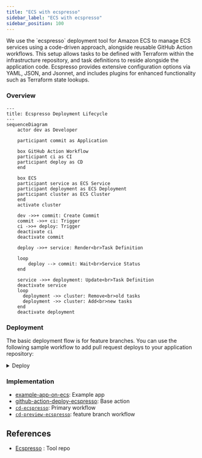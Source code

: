 ```yaml
---
title: "ECS with ecspresso"
sidebar_label: "ECS with ecspresso"
sidebar_position: 100
---
```


<Intro>
  We use the `ecspresso` deployment tool for Amazon ECS to manage ECS services using a code-driven approach, alongside reusable GitHub Action workflows. This setup allows tasks to be defined with Terraform within the infrastructure repository, and task definitions to reside alongside the application code. Ecspresso provides extensive configuration options via YAML, JSON, and Jsonnet, and includes plugins for enhanced functionality such as Terraform state lookups.
</Intro>

### Overview

```mermaid
---
title: Ecspresso Deployment Lifecycle
---
sequenceDiagram
    actor dev as Developer

    participant commit as Application

    box GitHub Action Workflow
    participant ci as CI
    participant deploy as CD
    end

    box ECS
    participant service as ECS Service
    participant deployment as ECS Deployment
    participant cluster as ECS Cluster
    end
    activate cluster

    dev ->>+ commit: Create Commit
    commit ->>+ ci: Trigger
    ci ->>+ deploy: Trigger
    deactivate ci
    deactivate commit

    deploy ->>+ service: Render<br>Task Definition

    loop
        deploy --> commit: Wait<br>Service Status
    end

    service ->>+ deployment: Update<br>Task Definition
    deactivate service
    loop
      deployment ->> cluster: Remove<br>old tasks
      deployment ->> cluster: Add<br>new tasks
    end
    deactivate deployment
```

### Deployment

The basic deployment flow is for feature branches. You can use the following
sample workflow to add pull request deploys to your application repository:

<details>
<summary>Deploy</summary>

<Tabs>

<TabItem value="feature" label="Feature">

```yaml
name: Feature Branch
on:
  pull_request:
    branches: [ 'main' ]
    types: [opened, synchronize, reopened, closed, labeled, unlabeled]

permissions:
  pull-requests: write
  deployments: write
  id-token: write
  contents: read

concurrency:
  group: ${{ github.workflow }}-${{ github.ref }}
  cancel-in-progress: false

jobs:
  monorepo:
    uses:  cloudposse/github-actions-workflows/.github/workflows/controller-monorepo.yml@main
    with:
      file: ./deploy/config.yaml

  ci:
    uses: cloudposse/github-actions-workflows/.github/workflows/ci-dockerized-app-build.yml@main
    needs: [ monorepo ]
    with:
      organization: "cloudposse"
      repository: ${{ github.event.repository.name }}
    secrets:
      ecr-region: ${{ secrets.ECR_REGION }}
      ecr-iam-role: ${{ secrets.ECR_IAM_ROLE }}
      registry: ${{ secrets.ECR_REGISTRY }}
      secret-outputs-passphrase: ${{ secrets.GHA_SECRET_OUTPUT_PASSPHRASE }}

  cd:
    uses: cloudposse/github-actions-workflows/.github/workflows/cd-preview-ecspresso.yml@main
    needs: [ ci, monorepo ]
    if: ${{ always() && needs.monorepo.outputs.apps != '[]' }}
    strategy:
      matrix:
        app: ${{ fromJson(needs.monorepo.outputs.apps) }}
    with:
      image: ${{ needs.ci.outputs.image }}
      tag: ${{ needs.ci.outputs.tag }}
      repository: ${{ github.event.repository.name }}
      app: ${{ matrix.app }}
      open: ${{ github.event.pull_request.state == 'open' }}
      labels: ${{ toJSON(github.event.pull_request.labels.*.name) }}
      ref: ${{ github.event.pull_request.head.ref }}
      exclusive: true
      enable-migration: ${{ contains(fromJSON(needs.monorepo.outputs.migrations), matrix.app) }}
      settings: ${{ needs.monorepo.outputs.settings }}
      env-label: |
        qa1: deploy/qa1
    secrets:
      secret-outputs-passphrase: ${{ secrets.GHA_SECRET_OUTPUT_PASSPHRASE }}
```

</TabItem>

<TabItem value="main" label="Main">

```yaml
name: 2 - Main Branch
on:
  push:
    branches: [ main ]

permissions:
  contents: write
  id-token: write
  pull-requests: read

concurrency:
  group: ${{ github.workflow }}-${{ github.ref }}
  cancel-in-progress: false

jobs:
  monorepo:
    uses:  cloudposse/github-actions-workflows/.github/workflows/controller-monorepo.yml@main
    with:
      file: ./deploy/config.yaml

  ci:
    uses: cloudposse/github-actions-workflows/.github/workflows/ci-dockerized-app-build.yml@main
    needs: [ monorepo ]
    with:
      organization: "cloudposse"
      repository: ${{ github.event.repository.name }}
    secrets:
      ecr-region: ${{ secrets.ECR_REGION }}
      ecr-iam-role: ${{ secrets.ECR_IAM_ROLE }}
      registry: ${{ secrets.ECR_REGISTRY }}
      secret-outputs-passphrase: ${{ secrets.GHA_SECRET_OUTPUT_PASSPHRASE }}

  cd:
    uses: cloudposse/github-actions-workflows/.github/workflows/cd-ecspresso.yml@main
    needs: [ ci, monorepo ]
    strategy:
      matrix:
        app: ${{ fromJson(needs.monorepo.outputs.apps) }}
    with:
      image: ${{ needs.ci.outputs.image }}
      tag: ${{ needs.ci.outputs.tag }}
      repository: ${{ github.event.repository.name }}
      app: ${{ matrix.app }}
      environment: dev
      enable-migration: ${{ contains(fromJSON(needs.monorepo.outputs.migrations), matrix.app) }}
      settings: ${{ needs.monorepo.outputs.settings }}
    secrets:
      secret-outputs-passphrase: ${{ secrets.GHA_SECRET_OUTPUT_PASSPHRASE }}

  release:
    uses:  cloudposse/github-actions-workflows/.github/workflows/controller-draft-release.yml@main
    needs: [ cd ]
```

</TabItem>

<TabItem value="release" label="Release">

```yaml
name: 3 - Release
on:
  release:
    types: [published]

permissions:
  id-token: write
  contents: write

concurrency:
  group: ${{ github.workflow }}
  cancel-in-progress: false

jobs:
  monorepo:
    uses:  cloudposse/github-actions-workflows/.github/workflows/controller-monorepo.yml@main
    with:
      file: ./deploy/config.yaml

  ci:
    uses: cloudposse/github-actions-workflows/.github/workflows/ci-dockerized-app-promote.yml@main
    needs: [ monorepo ]
    with:
      organization: "cloudposse"
      repository: ${{ github.event.repository.name }}
      version: ${{ github.event.release.tag_name }}
    secrets:
      ecr-region: ${{ secrets.ECR_REGION }}
      ecr-iam-role: ${{ secrets.ECR_IAM_ROLE }}
      registry: ${{ secrets.ECR_REGISTRY }}
      secret-outputs-passphrase: ${{ secrets.GHA_SECRET_OUTPUT_PASSPHRASE }}

  cd:
    uses: cloudposse/github-actions-workflows/.github/workflows/cd-ecspresso.yml@main
    needs: [ ci, monorepo ]
    strategy:
      matrix:
        app: ${{ fromJson(needs.monorepo.outputs.apps) }}
    with:
      image: ${{ needs.ci.outputs.image }}
      tag: ${{ needs.ci.outputs.tag }}
      repository: ${{ github.event.repository.name }}
      app: ${{ matrix.app }}
      environment: "staging"
      enable-migration: ${{ contains(fromJSON(needs.monorepo.outputs.migrations), matrix.app) }}
      settings: ${{ needs.monorepo.outputs.settings }}
    secrets:
      secret-outputs-passphrase: ${{ secrets.GHA_SECRET_OUTPUT_PASSPHRASE }}
```

</TabItem>
</Tabs>
</details>


### Implementation

- [example-app-on-ecs](https://github.com/cloudposse/example-app-on-ecs): Example app
- [github-action-deploy-ecspresso](https://github.com/cloudposse/github-action-deploy-ecspresso): Base action
- [`cd-ecspresso`](https://github.com/cloudposse/github-actions-workflows/blob/main/.github/workflows/cd-ecspresso.yml): Primary workflow
- [`cd-preview-ecspresso`](https://github.com/cloudposse/github-actions-workflows/blob/main/.github/workflows/cd-preview-ecspresso.yml): feature branch workflow

## References
- [Ecspresso](https://github.com/kayac/ecspresso) : Tool repo
